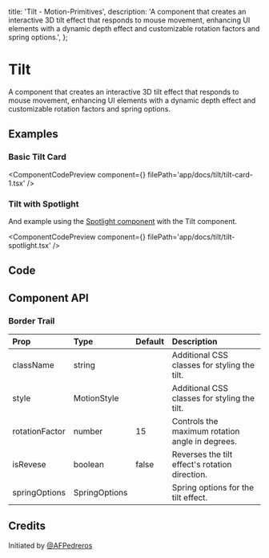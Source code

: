   title: 'Tilt - Motion-Primitives',
  description:
    'A component that creates an interactive 3D tilt effect that responds to mouse movement, enhancing UI elements with a dynamic depth effect and customizable rotation factors and spring options.',
};


# Tilt

A component that creates an interactive 3D tilt effect that responds to mouse movement, enhancing UI elements with a dynamic depth effect and customizable rotation factors and spring options.

## Examples

### Basic Tilt Card

<ComponentCodePreview
  component={<TiltCard1 />}
  filePath='app/docs/tilt/tilt-card-1.tsx'
/>

### Tilt with Spotlight

And example using the [Spotlight component](/docs/spotlight) with the Tilt component.

<ComponentCodePreview
  component={<TiltSpotlight />}
  filePath='app/docs/tilt/tilt-spotlight.tsx'
/>

## Code

<CodeBlock filePath='components/core/tilt.tsx' />

## Component API

### Border Trail

| Prop           | Type          | Default | Description                                     |
| :------------- | :------------ | :------ | :---------------------------------------------- |
| className      | string        |         | Additional CSS classes for styling the tilt.    |
| style          | MotionStyle   |         | Additional CSS classes for styling the tilt.    |
| rotationFactor | number        | 15      | Controls the maximum rotation angle in degrees. |
| isRevese       | boolean       | false   | Reverses the tilt effect's rotation direction.  |
| springOptions  | SpringOptions |         | Spring options for the tilt effect.             |

## Credits

Initiated by [@AFPedreros](https://github.com/AFPedreros)
